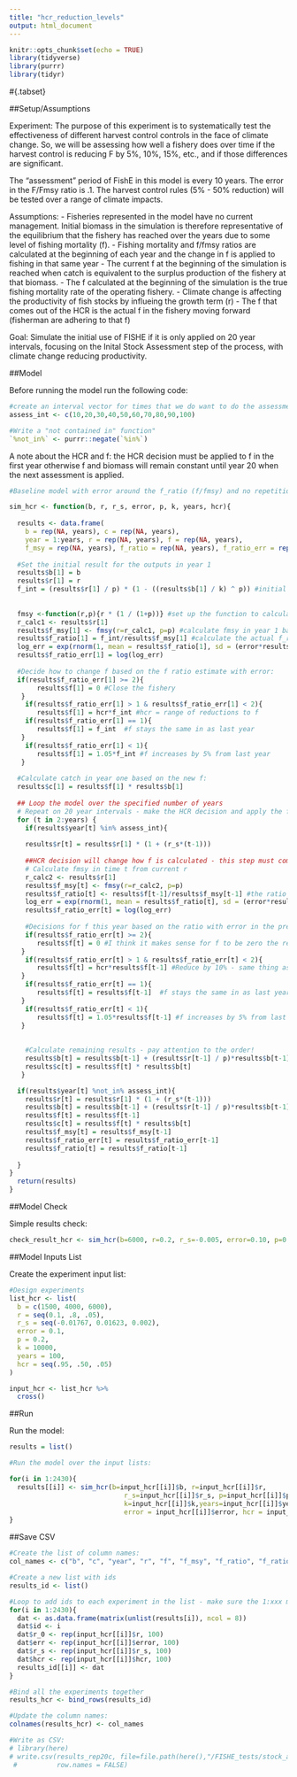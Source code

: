 ```yaml
---
title: "hcr_reduction_levels"
output: html_document
---
```


```r
knitr::opts_chunk$set(echo = TRUE)
library(tidyverse)
library(purrr)
library(tidyr)
```

#{.tabset}

##Setup/Assumptions

Experiment: The purpose of this experiment is to systematically test the effectiveness of different harvest control controls in the face of climate change. So, we will be assessing how well a fishery does over time if the harvest control is reducing F by 5%, 10%, 15%, etc., and if those differences are significant.

The "assessment" period of FishE in this model is every 10 years.
The error in the F/Fmsy ratio is .1.
The harvest control rules (5% - 50% reduction) will be tested over a range of climate impacts.

Assumptions: 
 - Fisheries represented in the model have no current management. Initial biomass in the simulation is therefore representative of the equilibrium that the fishery has reached over the years due to some level of fishing mortality (f). 
 - Fishing mortality and f/fmsy ratios are calculated at the beginning of each year and the change in f is applied to fishing in that same year
 - The current f at the beginning of the simulation is reached when catch is equivalent to the surplus production of the fishery at that biomass. 
 - The f calculated at the beginning of the simulation is the true fishing mortality rate of the operating fishery. 
 - Climate change is affecting the productivity of fish stocks by influeing the growth term (r)
 - The f that comes out of the HCR is the actual f in the fishery moving forward (fisherman are adhering to that f)
 
Goal: Simulate the initial use of FISHE if it is only applied on 20 year intervals, focusing on the Inital Stock Assessment step of the process, with climate change reducing productivity. 
 
 
##Model

Before running the model run the following code:
```r

#create an interval vector for times that we do want to do the assessment:
assess_int <- c(10,20,30,40,50,60,70,80,90,100)

#Write a "not contained in" function"
`%not_in%` <- purrr::negate(`%in%`)
```

A note about the HCR and f: the HCR decision must be applied to f in the first year otherwise f and biomass will remain constant until year 20 when the next assessment is applied. 
```r

#Baseline model with error around the f_ratio (f/fmsy) and no repetition of the stock assessment process for the duration of the simulation:

sim_hcr <- function(b, r, r_s, error, p, k, years, hcr){
  
  results <- data.frame(
    b = rep(NA, years), c = rep(NA, years), 
    year = 1:years, r = rep(NA, years), f = rep(NA, years),
    f_msy = rep(NA, years), f_ratio = rep(NA, years), f_ratio_err = rep(NA, years)) #Setup the results dataframe 
  
  #Set the initial result for the outputs in year 1
  results$b[1] = b
  results$r[1] = r
  f_int = (results$r[1] / p) * (1 - ((results$b[1] / k) ^ p)) #initial f assuming catch = surplus
  
  
  fmsy <-function(r,p){r * (1 / (1+p))} #set up the function to calculate Fmsy based on growth (r) and shape parameter (p)
  r_calc1 <- results$r[1]
  results$f_msy[1] <- fmsy(r=r_calc1, p=p) #calculate fmsy in year 1 based on historical parameters
  results$f_ratio[1] = f_int/results$f_msy[1] #calculate the actual f_ratio from initial fishing pressure (this is basically f in time t-1) and fmsy
  log_err = exp(rnorm(1, mean = results$f_ratio[1], sd = (error*results$f_ratio[1]))) #simulate error in the f ratio estimate
  results$f_ratio_err[1] = log(log_err)
  
  #Decide how to change f based on the f ratio estimate with error:
  if(results$f_ratio_err[1] >= 2){
       results$f[1] = 0 #Close the fishery
   } 
    if(results$f_ratio_err[1] > 1 & results$f_ratio_err[1] < 2){
       results$f[1] = hcr*f_int #hcr = range of reductions to f
    if(results$f_ratio_err[1] == 1){
       results$f[1] = f_int  #f stays the same in as last year
   }
    if(results$f_ratio_err[1] < 1){
       results$f[1] = 1.05*f_int #f increases by 5% from last year
   } 
  
  #Calculate catch in year one based on the new f:
  results$c[1] = results$f[1] * results$b[1] 
  
  ## Loop the model over the specified number of years
  # Repeat on 20 year intervals - make the HCR decision and apply the f to the following year, this f remains constant until next assessment
  for (t in 2:years) {
    if(results$year[t] %in% assess_int){
    
    results$r[t] = results$r[1] * (1 + (r_s*(t-1))) 
    
    ##HCR decision will change how f is calculated - this step must come before calculating c 
    # Calculate fmsy in time t from current r 
    r_calc2 <- results$r[1]
    results$f_msy[t] <- fmsy(r=r_calc2, p=p)
    results$f_ratio[t] <- results$f[t-1]/results$f_msy[t-1] #the ratio of f/fmsy at the beginning of the year is based on last years f and fmsy
    log_err = exp(rnorm(1, mean = results$f_ratio[t], sd = (error*results$f_ratio[t]))) #simulate error in the f ratio estimate
    results$f_ratio_err[t] = log(log_err)
    
    #Decisions for f this year based on the ratio with error in the previous year 
    if(results$f_ratio_err[t] >= 2){
       results$f[t] = 0 #I think it makes sense for f to be zero the rest of the years but I don't know how to write that
   } 
    if(results$f_ratio_err[t] > 1 & results$f_ratio_err[t] < 2){
       results$f[t] = hcr*results$f[t-1] #Reduce by 10% - same thing as keeping 90% of previous fishing mortality
   }  
    if(results$f_ratio_err[t] == 1){
       results$f[t] = results$f[t-1]  #f stays the same in as last year
   }
    if(results$f_ratio_err[t] < 1){
       results$f[t] = 1.05*results$f[t-1] #f increases by 5% from last year
   } 
    
    
    #Calculate remaining results - pay attention to the order!
    results$b[t] = results$b[t-1] + (results$r[t-1] / p)*results$b[t-1]*(1 - ((results$b[t-1]/k) ^ p))-results$c[t-1]
    results$c[t] = results$f[t] * results$b[t]
   } 

  if(results$year[t] %not_in% assess_int){
    results$r[t] = results$r[1] * (1 + (r_s*(t-1)))
    results$b[t] = results$b[t-1] + (results$r[t-1] / p)*results$b[t-1]*(1 - ((results$b[t-1]/k) ^ p))-results$c[t-1]
    results$f[t] = results$f[t-1]
    results$c[t] = results$f[t] * results$b[t]
    results$f_msy[t] = results$f_msy[t-1]
    results$f_ratio_err[t] = results$f_ratio_err[t-1]
    results$f_ratio[t] = results$f_ratio[t-1]
    
  }
}
  return(results)
}


```

##Model Check

Simple results check:
```r

check_result_hcr <- sim_hcr(b=6000, r=0.2, r_s=-0.005, error=0.10, p=0.2, k=10000, years=100, hcr=0.95)
```

##Model Inputs List

Create the experiment input list:
```r

#Design experiments
list_hcr <- list(
  b = c(1500, 4000, 6000),
  r = seq(0.1, .8, .05),
  r_s = seq(-0.01767, 0.01623, 0.002), 
  error = 0.1,
  p = 0.2,
  k = 10000,
  years = 100,
  hcr = seq(.95, .50, .05)
)

input_hcr <- list_hcr %>%
  cross()


```


##Run

Run the model:
```r

results = list()

#Run the model over the input lists:

for(i in 1:2430){
  results[[i]] <- sim_hcr(b=input_hcr[[i]]$b, r=input_hcr[[i]]$r,
                             r_s=input_hcr[[i]]$r_s, p=input_hcr[[i]]$p,
                             k=input_hcr[[i]]$k,years=input_hcr[[i]]$years, 
                             error = input_hcr[[i]]$error, hcr = input_hcr[[i]]$hcr)
}

```


##Save CSV
```r

#Create the list of column names:
col_names <- c("b", "c", "year", "r", "f", "f_msy", "f_ratio", "f_ratio_err", "id", "r_0", "error", "r_s", "hcr")

#Create a new list with ids
results_id <- list()

#Loop to add ids to each experiment in the list - make sure the 1:xxx matches the number of lists in the results
for(i in 1:2430){
  dat <- as.data.frame(matrix(unlist(results[i]), ncol = 8))
  dat$id <- i
  dat$r_0 <- rep(input_hcr[[i]]$r, 100)
  dat$err <- rep(input_hcr[[i]]$error, 100)
  dat$r_s <- rep(input_hcr[[i]]$r_s, 100)
  dat$hcr <- rep(input_hcr[[i]]$hcr, 100)
  results_id[[i]] <- dat
}

#Bind all the experiments together
results_hcr <- bind_rows(results_id)

#Update the column names:
colnames(results_hcr) <- col_names

#Write as CSV:
# library(here)
# write.csv(results_rep20c, file=file.path(here(),"/FISHE_tests/stock_assessment_new/catch_tests/csv_results/rep20_clim.csv"),
 #          row.names = FALSE)

```
